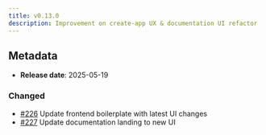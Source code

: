 ```yaml
---
title: v0.13.0
description: Improvement on create-app UX & documentation UI refactor
---
```


## Metadata

- **Release date**: 2025-05-19

### Changed

- [#226](https://github.com/InditexTech/weavejs/issues/226) Update frontend boilerplate with latest UI changes
- [#227](https://github.com/InditexTech/weavejs/issues/227) Update documentation landing to new UI
